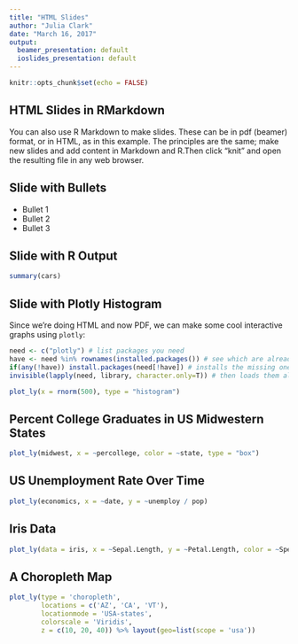 ```yaml
---
title: "HTML Slides"
author: "Julia Clark"
date: "March 16, 2017"
output:
  beamer_presentation: default
  ioslides_presentation: default
---
```


```r
knitr::opts_chunk$set(echo = FALSE)
```

## HTML Slides in RMarkdown

You can also use R Markdown to make slides. These can be in pdf (beamer) format, or in HTML, as in this example. The principles are the same; make new slides and add content in Markdown and R.Then click "knit" and open the resulting file in any web browser. 

## Slide with Bullets

- Bullet 1
- Bullet 2
- Bullet 3

## Slide with R Output

```r
summary(cars)
```

## Slide with Plotly Histogram
Since we're doing HTML and now PDF, we can make some cool interactive graphs using `plotly`:

```r

need <- c("plotly") # list packages you need
have <- need %in% rownames(installed.packages()) # see which are already
if(any(!have)) install.packages(need[!have]) # installs the missing ones 
invisible(lapply(need, library, character.only=T)) # then loads them all

plot_ly(x = rnorm(500), type = "histogram")

```

## Percent College Graduates in US Midwestern States
```r

plot_ly(midwest, x = ~percollege, color = ~state, type = "box")

```

## US Unemployment Rate Over Time
```r

plot_ly(economics, x = ~date, y = ~unemploy / pop)

```

## Iris Data
```r

plot_ly(data = iris, x = ~Sepal.Length, y = ~Petal.Length, color = ~Species)

```

## A Choropleth Map
```r

plot_ly(type = 'choropleth', 
        locations = c('AZ', 'CA', 'VT'), 
        locationmode = 'USA-states', 
        colorscale = 'Viridis', 
        z = c(10, 20, 40)) %>% layout(geo=list(scope = 'usa'))

```

